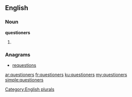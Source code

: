 ==English==

===Noun===
'''questioners'''

# {{plural of|[[questioner]]}}

===Anagrams===
* [[requestions#English|requestions]]

[[Category:English plurals]]

[[ar:questioners]]
[[fr:questioners]]
[[ku:questioners]]
[[my:questioners]]
[[simple:questioners]]